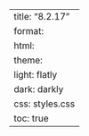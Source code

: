 ---
title: "8.2.17"
format:
    html:
        theme:
            light: flatly
            dark: darkly
        css: styles.css
        toc: true
---